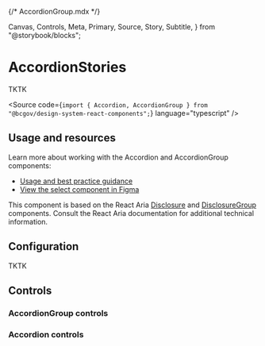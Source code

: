 {/* AccordionGroup.mdx */}

  Canvas,
  Controls,
  Meta,
  Primary,
  Source,
  Story,
  Subtitle,
} from "@storybook/blocks";


<Meta title="Components/AccordionGroup" />

# AccordionStories

<Subtitle>TKTK</Subtitle>

<Source
  code={`import { Accordion, AccordionGroup } from "@bcgov/design-system-react-components";`}
  language="typescript"
/>

## Usage and resources

Learn more about working with the Accordion and AccordionGroup components:

- [Usage and best practice guidance]()
- [View the select component in Figma](https://www2.gov.bc.ca/gov/content?id=8E36BE1D10E04A17B0CD4D913FA7AC43#designers)

This component is based on the React Aria [Disclosure](https://react-spectrum.adobe.com/react-aria/Disclosure.html) and [DisclosureGroup](https://react-spectrum.adobe.com/react-aria/DisclosureGroup.html) components. Consult the React Aria documentation for additional technical information.

## Configuration

TKTK

## Controls

### AccordionGroup controls

<Canvas of={AccordionGroupStories.AccordionGroupTemplate} />
<Controls of={AccordionGroupStories.AccordionGroupTemplate} />

### Accordion controls

<Canvas of={AccordionStories.AccordionTemplate} />
<Controls of={AccordionStories.AccordionTemplate} />
